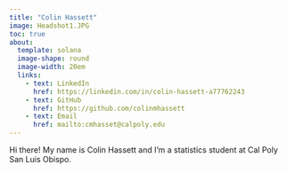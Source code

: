 ```yaml
---
title: "Colin Hassett"
image: Headshot1.JPG
toc: true
about: 
  template: solana
  image-shape: round
  image-width: 20em
  links:
    - text: LinkedIn
      href: https://linkedin.com/in/colin-hassett-a77762243
    - text: GitHub
      href: https://github.com/colinmhassett
    - text: Email
      href: mailto:cmhasset@calpoly.edu
---
```


Hi there! My name is Colin Hassett and I'm a statistics student at Cal Poly San Luis Obispo.
